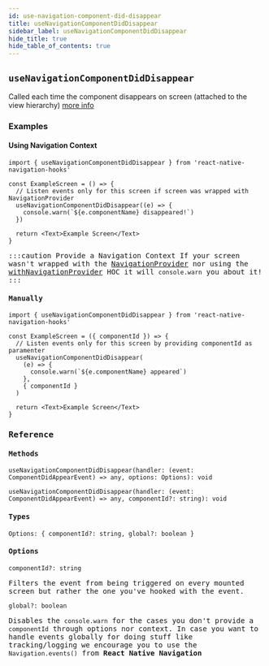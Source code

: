 ```yaml
---
id: use-navigation-component-did-disappear
title: useNavigationComponentDidDisappear
sidebar_label: useNavigationComponentDidDisappear
hide_title: true
hide_table_of_contents: true
---
```


## `useNavigationComponentDidDisappear`

Called each time the component disappears on screen (attached to the view hierarchy) [more info](https://wix.github.io/react-native-navigation/api/events/#componentdiddisappear)

### Examples

#### Using Navigation Context

<samp id="use-navigation-component-did-disappear-using-navigation-context" />

```tsx
import { useNavigationComponentDidDisappear } from 'react-native-navigation-hooks'

const ExampleScreen = () => {
  // Listen events only for this screen if screen was wrapped with NavigationProvider
  useNavigationComponentDidDisappear((e) => {
    console.warn(`${e.componentName} disappeared!`)
  })

  return <Text>Example Screen</Text>
}
```

:::caution Provide a Navigation Context
If your screen wasn't wrapped with the [NavigationProvider](contexts#navigationprovider) nor using the [withNavigationProvider](hocs#withnavigationproviders) HOC it will `console.warn` you about it!
:::

#### Manually

<samp id="use-navigation-component-did-disappear-without-navigation-context" />

```tsx
import { useNavigationComponentDidDisappear } from 'react-native-navigation-hooks'

const ExampleScreen = ({ componentId }) => {
  // Listen events only for this screen by providing componentId as paramenter
  useNavigationComponentDidDisappear(
    (e) => {
      console.warn(`${e.componentName} appeared`)
    },
    { componentId }
  )

  return <Text>Example Screen</Text>
}
```

### Reference

#### Methods

`useNavigationComponentDidDisappear(handler: (event: ComponentDidAppearEvent) => any, options: Options): void`

`useNavigationComponentDidDisappear(handler: (event: ComponentDidAppearEvent) => any, componentId?: string): void`

#### Types

`Options: { componentId?: string, global?: boolean }`

#### Options

`componentId?: string`

Filters the event from being triggered on every mounted screen but rather the one you've hooked with the event.

`global?: boolean`

Disables the `console.warn` for the cases you don't provide a `componentId` through options nor context. In case you want to handle events globally for doing stuff like tracking/logging we encourage you to use the `Navigation.events()` from **React Native Navigation**
